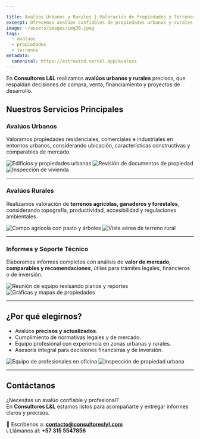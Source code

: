 ```yaml
---

title: Avalúos Urbanos y Rurales | Valoración de Propiedades y Terrenos
excerpt: Ofrecemos avalúos confiables de propiedades urbanas y rurales, asegurando precisión, cumplimiento normativo y soporte profesional para decisiones financieras y legales.
image: ~/assets/images/img30.jpeg
tags:
  - avaluos
  - propiedades
  - terrenos
metadata:
  canonical: https://astrowind.vercel.app/avaluos
---
```



En **Consultores L&L** realizamos **avalúos urbanos y rurales** precisos, que respaldan decisiones de compra, venta, financiamiento y proyectos de desarrollo.  

## Nuestros Servicios Principales

### Avalúos Urbanos
Valoramos propiedades residenciales, comerciales e industriales en entornos urbanos, considerando ubicación, características constructivas y comparables de mercado.

<Image src={img31} alt="Edificios y propiedades urbanas" />
<Image src={img32} alt="Revisión de documentos de propiedad" />
<Image src={img33} alt="Inspección de vivienda" />

---

### Avalúos Rurales
Realizamos valoración de **terrenos agrícolas, ganaderos y forestales**, considerando topografía, productividad, accesibilidad y regulaciones ambientales.

<Image src={img34} alt="Campo agrícola con pasto y árboles" />
<Image src={img35} alt="Vista aérea de terreno rural" />

---

### Informes y Soporte Técnico
Elaboramos informes completos con análisis de **valor de mercado, comparables y recomendaciones**, útiles para trámites legales, financieros o de inversión.

<Image src={img36} alt="Reunión de equipo revisando planos y reportes" />
<Image src={img37} alt="Gráficas y mapas de propiedades" />

---

## ¿Por qué elegirnos?

- Avalúos **precisos y actualizados**.  
- Cumplimiento de normativas legales y de mercado.  
- Equipo profesional con experiencia en zonas urbanas y rurales.  
- Asesoría integral para decisiones financieras y de inversión.

<Image src={img38} alt="Equipo de profesionales en oficina" />
<Image src={img39} alt="Inspección de propiedad urbana" />

---

## Contáctanos

¿Necesitas un avalúo confiable y profesional?  
En **Consultores L&L** estamos listos para acompañarte y entregar informes claros y precisos.

📩 Escríbenos a: **contacto@consultoreslyl.com**  
📞 Llámanos al: **+57 315 5547856**
